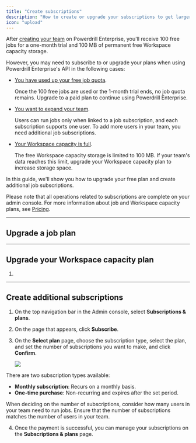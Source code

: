 ```yaml
---
title: "Create subscriptions"
description: "How to create or upgrade your subscriptions to get larger quotas"
icon: "upload"
---
```


After [creating your team](/enterprise/workspaces#create-a-workspace) on Powerdrill Enterprise, you'll receive 100 free jobs for a one-month trial and 100 MB of permanent free Workspace capacity storage.

However, you may need to subscribe to or upgrade your plans when using Powerdrill Enterprise's API in the following cases:

- [You have used up your free job quota](#upgrade-your-free-job-plan).

    Once the 100 free jobs are used or the 1-month trial ends, no job quota remains. Upgrade to a paid plan to continue using Powerdrill Enterprise.

- [You want to expand your team](#upgrade-your-workspace-capacity-plan).

    Users can run jobs only when linked to a job subscription, and each subscription supports one user. To add more users in your team, you need additional job subscriptions.


- [Your Workspace capacity is full](#create-additional-subscriptions).

    The free Workspace capacity storage is limited to 100 MB. If your team's data reaches this limit, upgrade your Workspace capacity plan to increase storage space.


In this guide, we'll show you how to upgrade your free plan and create additional job subscriptions.

<Tip>

 Please note that all operations related to subscriptions are complete on your admin console. 
 For more information about job and Workspace capacity plans, see [Pricing](/enterprise/pricing.mdx).
</Tip>


---

## Upgrade a job plan




---


## Upgrade your Workspace capacity plan


1. 


---

## Create additional subscriptions

1. On the top navigation bar in the Admin console, select **Subscriptions & plans**. 

2. On the page that appears, click **Subscribe**.

3. On the **Select plan** page, choose the subscription type, select the plan, and set the number of subscriptions you want to make, and click **Confirm**.

    <Frame>
      <img src="/enterprise/img/select-plan.png" style={{ borderRadius: '0.5rem' }} />
    </Frame>

  <Tip>
  There are two subscription types available:

  - **Monthly subscription**: Recurs on a monthly basis.
  - **One-time purchase**: Non-recurring and expires after the set period.
  
  When deciding on the number of subscriptions, consider how many users in your team need to run jobs. Ensure that the number of subscriptions matches the number of users in your team.
  </Tip>


4. Once the payment is successful, you can manage your subscriptions on the **Subscriptions & plans** page.














<MySnippet beta="community" />
